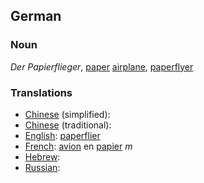 ==German==

===Noun===
''Der Papierflieger'', [[paper]] [[airplane]], [[paperflyer]]

===Translations===
*[[Chinese]] (simplified): [[]]
*[[Chinese]] (traditional): [[]]
*[[English]]: [[paperflier]]
*[[French]]: [[avion]] en [[papier]] ''m''
*[[Hebrew]]: [[]]
*[[Russian]]: [[]]